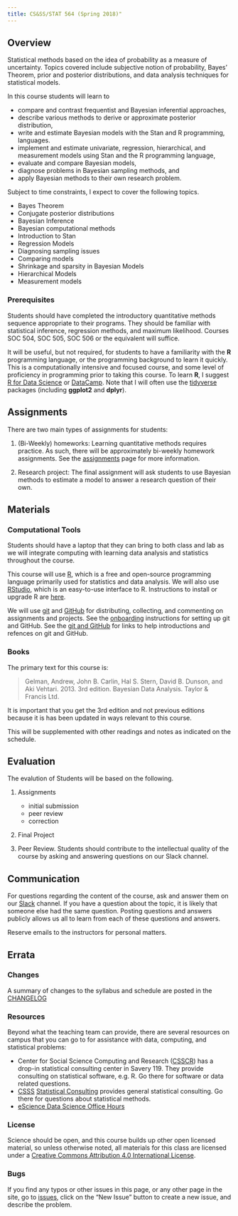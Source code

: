 ```yaml
---
title: CS&SS/STAT 564 (Spring 2018)"
---
```


## Overview

Statistical methods based on the idea of probability as a measure of uncertainty. Topics covered include subjective notion of probability, Bayes' Theorem, prior and posterior distributions, and data analysis techniques for statistical models.

In this course students will learn to

-   compare and contrast frequentist and Bayesian inferential approaches,
-   describe various methods to derive or approximate posterior distribution,
-   write and estimate Bayesian models with the Stan and R programming, languages.
-   implement and estimate univariate, regression, hierarchical, and measurement models using Stan and the R programming language,
-   evaluate and compare Bayesian models,
-   diagnose problems in Bayesian sampling methods, and
-   apply Bayesian methods to their own research problem.

Subject to time constraints, I expect to cover the following topics.

-   Bayes Theorem
-   Conjugate posterior distributions
-   Bayesian Inference
-   Bayesian computational methods
-   Introduction to Stan
-   Regression Models
-   Diagnosing sampling issues
-   Comparing models
-   Shrinkage and sparsity in Bayesian Models
-   Hierarchical Models
-   Measurement models

### Prerequisites

Students should have completed the introductory quantitative methods sequence appropriate to their programs. They should be familiar with statistical inference, regression methods, and maximum likelihood.
Courses SOC 504, SOC 505, SOC 506 or the equivalent will suffice.

It will be useful, but not required, for students to have a familiarity with the **R** programming language, or the programming background to learn it quickly. This is a computationally intensive and focused course, and some level of proficiency in programming prior to taking this course.
To learn **R**, I suggest [R for Data Science](http://r4ds.had.co.nz/) or [DataCamp](https://www.datacamp.com/).
Note that I will often use the [tidyverse](https://www.tidyverse.org/) packages (including **ggplot2** and **dplyr**).

## Assignments

There are two main types of assignments for students:

1.  (Bi-Weekly) homeworks: Learning quantitative methods requires practice. As such,
    there will be approximately bi-weekly homework assignments. See the [assignments](./assignments/) page for more information.

1.  Research project: The final assignment will ask students to use Bayesian methods to estimate a model to answer a research question of their own.

## Materials

### Computational Tools

Students should have a laptop that they can bring to both class and lab as we will integrate computing with learning data analysis and statistics throughout the course.

This course will use [R](https://www.r-project.org/), which is a free and open-source programming language primarily used for statistics and data analysis. We will also use [RStudio](https://www.rstudio.com/), which is an easy-to-use interface to R.
Instructions to install or upgrade R are [here](./pages/install/).

We will use [git](https://git-scm.com/) and [GitHub](https://github.com/) for distributing, collecting, and commenting on assignments and projects. See the [onboarding](./pages/onboarding) instructions for setting up git and GitHub.
See the [git and GitHub](./pages/git) for links to help introductions and refences on git and GitHub.

### Books

The primary text for this course is:

> Gelman, Andrew, John B. Carlin, Hal S. Stern, David B. Dunson, and Aki  Vehtari. 2013. 3rd edition. Bayesian Data Analysis. Taylor & Francis Ltd.

It is important that you get the 3rd edition and not previous editions because it is has been updated in ways relevant to this course.

This will be supplemented with other readings and notes as indicated on the schedule.

## Evaluation

The evalution of Students will be based on the following.

1.  Assignments

    -   initial submission
    -   peer review
    -   correction

1.  Final Project

1.  Peer Review. Students should contribute to the intellectual quality of the course by asking and answering questions on our Slack channel.

## Communication

For questions regarding the content of the course, ask and answer them on our [Slack](https://uwcsss564.slack.com/) channel.
If you have a question about the topic, it is likely that someone else had the same question.
Posting questions and answers publicly allows us all to learn from each of these questions and answers.

Reserve emails to the instructors for personal matters.

## Errata

### Changes

A summary of changes to the syllabus and schedule are posted in the
[CHANGELOG](/pages/CHANGELOG)

### Resources

Beyond what the teaching team can provide, there are several resources on campus that you can go to for assistance with data, computing, and statistical problems:

-   Center for Social Science Computing and Research ([CSSCR](http://julius.csscr.washington.edu)) has a drop-in statistical consulting center in Savery 119. They provide consulting on statistical software, e.g. R. Go there for software or data related questions.
-   [CSSS](https://csss.washington.edu) [Statistical Consulting](https://csss.washington.edu/consulting) provides general statistical consulting. Go there for questions about statistical methods.
-   [eScience Data Science Office Hours](http://escience.washington.edu/office-hours/)

### License

Science should be open, and this course builds up other open licensed material, so unless otherwise noted, all materials for this class are licensed under a <a rel="license" href="https://creativecommons.org/licenses/by/4.0/">Creative Commons Attribution 4.0 International License</a>.

### Bugs

If you find any typos or other issues in this page, or any other page in the site, go to [issues](https://github.com/UW-POLS501/2018/issues), click on the "New Issue" button to create a new issue, and describe the problem.
